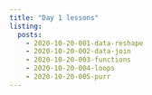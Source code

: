```yaml
---
title: "Day 1 lessons"
listing:
  posts:
    - 2020-10-20-001-data-reshape
    - 2020-10-20-002-data-join
    - 2020-10-20-003-functions
    - 2020-10-20-004-loops
    - 2020-10-20-005-purr
---
```

